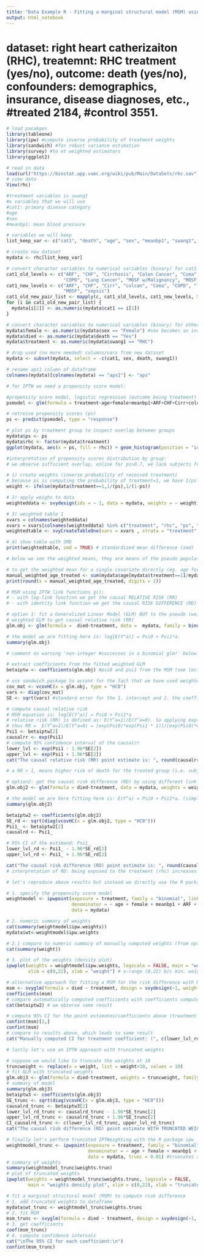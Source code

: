 ```yaml
---
title: "Data Example R - Fitting a marginal structural model (MSM) using inverse probability of treatment weighting (IPTW) - Week 4"
output: html_notebook
---
```


# dataset: right heart catherizaiton (RHC), treatemnt: RHC treatment (yes/no), outcome: death (yes/no), confounders: demographics, insurance, disease diagnoses, etc., #treated 2184, #control 3551.

```r
# load pacakges
library(tableone)
library(ipw) #compute inverse probability of treatment weights
library(sandwich) #for robust variance estimation
library(survey) #to et weighted estimators
library(ggplot2)

# read in data
load(url("https://biostat.app.vumc.org/wiki/pub/Main/DataSets/rhc.sav"))
# view data
View(rhc)
```

```r
#treatment variables is swang1
#x variables that we will use
#cat1: primary disease category
#age
#sex
#meanbp1: mean blood pressure

# variables we will keep
list_keep_var <- c("cat1", "death", "age", "sex", "meanbp1", "swang1", "aps1")

# create new dataset
mydata <- rhc[list_keep_var]

# convert character variables to numerical variables (binary) for cat1 variable
cat1_old_levels <- c("ARF", "CHF", "Cirrhosis", "Colon Cancer", "Coma",
                     "COPD", "Lung Cancer", "MOSF w/Malignancy", "MOSF w/Sepsis")
cat1_new_levels <- c("ARF", "CHF", "Cirr", "colcan", "Coma", "COPD", "lungcan",
                     "MOSF", "sepsis")
cat1_old_new_pair_list <- mapply(c, cat1_old_levels, cat1_new_levels, SIMPLIFY = FALSE)
for (i in cat1_old_new_pair_list) {
  mydata[i[2]] <- as.numeric(mydata$cat1 == i[1])
}

# convert character variables to numerical variables (binary) for other variables
mydata$female <- as.numeric(mydata$sex == "Female") #sex becomes an indicator variable, that is 1 iff sex == Female
mydata$died <- as.numeric(mydata$death == "Yes")
mydata$treatment <- as.numeric(mydata$swang1 == "RHC")

# drop used (no more needed) columns/vars from new dataset
mydata <- subset(mydata, select = -c(cat1, sex, death, swang1))

# rename aps1 column of dataframe
colnames(mydata)[colnames(mydata) == "aps1"] <- "aps"
```

```r
# for IPTW we need a propensity score model:

#propensity score model, logistic regression (outcome being treatment)
psmodel <- glm(formula = treatment~age+female+meanbp1+ARF+CHF+Cirr+colcan+Coma+lungcan+MOSF+sepsis, family = binomial(link = "logit"), data = mydata) #logit link let's the glm model know that outcome is binary.

# retreive propensity scores (ps)
ps <- predict(psmodel, type = "response")

# plot ps by treatment group to inspect overlap between groups
mydata$ps <- ps
mydata$rhc <- factor(mydata$treatment)
ggplot(mydata, aes(x = ps, fill = rhc)) + geom_histogram(position = "identity", alpha = 0.4, bins = 15) + labs(title = "Propensity score distribution by tratment group", x = "propensity score")
```
```r
#interpretation of propensity scores distribution by group:
# we observe sufficient overlap, online for ps>0.7, we lack subjects from rhc=0 group, which is only a tiny fraction of total dataset.
```

```r
# 1) create weights (inverse probability of received treatment)
# because ps is computing the probability of treatment=1, we have 1/ps for treated subjects and 1/(1-ps) for control subjects
weight <- ifelse(mydata$treatment==1,1/(ps),1/(1-ps))

# 2) apply weighs to data
weighteddata <- svydesign(ids = ~ 1, data = mydata, weights = ~ weight) # survey design function

# 3) weighted table 1
xvars = colnames(weighteddata)
xvars = xvars[colnames(weighteddata) %in% c("treatment", "rhc", "ps", "died") == FALSE]
weightedtable <- svyCreateTableOne(vars = xvars , strata = "treatment", data = weighteddata, test = FALSE) # test = FALSE, to not perform significance testing

# 4) show table with SMD
print(weightedtable, smd = TRUE) # standardized mean difference (smd)

# below we see the weighted means, they are means of the pseudo population, all of the SMDs are very small (ideally <0.1), indicating good weighting
```

```r
# to get the weighted mean for a single covariate directly (eg. age for treated subjects)
manual_weighted_age_treated <- sum(mydata$age[mydata$treatment==1]/mydata$ps[mydata$treatment==1])/sum(1/mydata$ps[mydata$treatment==1])
print(round(x = manual_weighted_age_treated, digits = 2))
```

```r
# MSM using IPTW link functions g():
# - with log-link function we get the causal RELATIVE RISK (RR) 
# - with identity link function we get the causal RISK DIFFERENCE (RD)

# option 1: fit a Generalized Linear Model (GLM) BUT to the pseudo (weighted) population
# weighted GLM to get causal relative risk (RR)
glm.obj <- glm(formula =  died~treatment, data =  mydata, family = binomial(link = log), weights = weight) #here 'binomial' tells the glm-model that the outcome is binary and 'log' tells the model that we are interested in the relative risk (RR)

# the model we are fitting here is: log[E(Y^a)] = Psi0 + Psi1*a.
summary(glm.obj)

# comment on warning 'non-integer #successes in a binomial glm!' below: https://newbedev.com/warning-non-integer-successes-in-a-binomial-glm-survey-packages
```

```r
# extract coefficients from the fitted weighted GLM
betaiptw <- coefficients(glm.obj) #psi0 and psi1 from the MSM (see lecture slides)

# use sandwich package to accont for the fact that we have used weighted data (pseudo population), the weights make it seem like the sample size is bigger than it actually is
cov_mat <- vcovHC(x = glm.obj, type = "HC0")
vars <- diag(cov_mat)
SE <- sqrt(vars) #standard error for the 1. intercept and 2. the coefficient of treatment

# compute causal relative risk
# MSM equation is: log[E(Y^a)] = Psi0 + Psi1*a
# relative risk (RR) is defined as: E(Y^a=1)/E(Y^a=0). So applying exp() we have: E(Y^a) = exp(Psi0 + Psi1*a) = exp(Psi0) * exp(Psi1 * a).
# thus RR =  E(Y^a=1)/E(Y^a=0) = [exp(Psi0)*exp(Psi1 * 1)]/[exp(Psi0)*exp(Psi1 * 0)] = exp(Psi0)*exp(Ps1)/exp(Psi0)*1 = exp(Psi1)
Psi1 <- betaiptw[2]
causalrr <- exp(Psi1)
# compute 95% confidence interval of the causalrr
lower_lvl <- exp(Psi1 - 1.96*SE[2])
upper_lvl <- exp(Psi1 + 1.96*SE[2])
cat("The causal relative risk (RR) point estimate is: ", round(causalrr, digits = 2), " and its 95% CI is: (", round(lower_lvl, digits = 2), ", ", round(upper_lvl, digits = 2), ").", sep = "")

# a RR > 1, means higher risk of death for the treated group (i.e. subjects that got rhc treatment)
```

```r
# option2: get the causal risk difference (RD) by using different link function
glm.obj2 <- glm(formula = died~treatment, data = mydata, weights = weight, family = binomial(link = "identity"))

# the model we are here fitting here is: E(Y^a) = Psi0 + Psi1*a. (simple liner model), again on the pseudo population
summary(glm.obj2)

betaiptw2 <- coefficients(glm.obj2)
SE_rd <- sqrt(diag(vcovHC(x = glm.obj2, type = "HC0")))
Psi1_ <- betaiptw2[2]
causalrd <- Psi1_

# 95% CI of the estimand: Psi1_
lower_lvl_rd <- Psi1_ - 1.96*SE_rd[2]
upper_lvl_rd <- Psi1_ + 1.96*SE_rd[2]

cat("The causal risk difference (RD) point estimate is: ", round(causalrd, digits = 2), " and its 95% CI is: (", round(lower_lvl_rd, digits = 2), ", ", round(upper_lvl_rd, digits = 2), ").", sep = "")
# interpretation of RD: being exposed to the treatment (rhc) increases the risk of dying (variable:died) by 5% (0.05).
```

```r
# let's reproduce above results but instead we directly use the R package IPW; which does all the work for us! (no need to compute robust variance estimates by employing the R package sandwich)

# 1. specify the propensity score model
weightmodel <- ipwpoint(exposure = treatment, family = "binomial", link = "logit",
                        denominator = ~ age + female + meanbp1 + ARF + CHF + Cirr + colcan + Coma + lungcan + MOSF + sepsis,
                        data = mydata)

# 2. numeric summary of weights
cat(summary(weightmodel$ipw.weights))
mydata$wt<-weightmodel$ipw.weights

# 2.1 compare to numeric summary of manually computed weights (from option1 approach abrove)
cat(summary(weight))

# 3. plot of the weights (density plot)
ipwplot(weights = weightmodel$ipw.weights, logscale = FALSE, main = "weights density plot",
        xlim = c(0,22), xlab = "weight") # x-range (0,22) b/c min. weight ca. 1 and max weight ca. 22
```

```r
# alternative approach for fitting a MSM for the risk difference with R package: survey
msm <- svyglm(formula = died ~ treatment, design = svydesign(~1, weights = ~wt, data = mydata)) # this gives us automaticcaly the right variance estimator (no need to use sandwich package for robust sandwich estimator)
coefficients(msm)
# compare automatically computed coefficients with coefficients computed manually for the risk difference model
cat(betaiptw2) # we observe same result
```


```r
# compute 95% CI for the point estimates/coefficients above (treatment variable only)
confint(msm)[2,]
confint(msm)
# compare to results above, which leads to same result
cat("Manually computed CI for treatment coefficient: (", c(lower_lvl_rd), ", ", c(upper_lvl_rd), ").", sep = "")
```


```r
# lastly let's use an IPTW approach with truncated weights

# suppose we would like to truncate the weights at 10
truncweight <- replace(x = weight, list = weight>10, values = 10)
# fit GLM with truncated weights
glm.obj3 <- glm(formula = died~treatment, weights = truncweight, family = binomial(link = "identity"), data = mydata)
# summary of model
summary(glm.obj3)
betaiptw3 <- coefficients(glm.obj3)
SE_trunc <- sqrt(diag(vcovHC(x = glm.obj3, type = "HC0")))
causalrd_trunc <- betaiptw3[2]
lower_lvl_rd_trunc <- causalrd_trunc - 1.96*SE_trunc[2]
upper_lvl_rd_trunc <- causalrd_trunc + 1.96*SE_trunc[2]
CI_causalrd_trunc <- c(lower_lvl_rd_trunc, upper_lvl_rd_trunc)
cat("The causal risk difference (RD) point estimate WITH TRUNCATED WEIGHTS is: ", round(causalrd_trunc, digits = 2), " and its 95% CI is: (", round(lower_lvl_rd_trunc, digits = 2), ", ", round(upper_lvl_rd_trunc, digits = 2), ").", sep = "")
```

```r
# finally let's perform truncated IPTWeighting with the R package ipw
weightmodel_trunc <- ipwpoint(exposure = treatment, family = "binomial", link = "logit", 
                              denominator = ~ age + female + meanbp1 + ARF + CHF + Cirr + colcan + Coma + lungcan + MOSF + sepsis, 
                              data = mydata, trunc = 0.01) #truncates at 1st and 99th percentiles
# summary of weights
summary(weightmodel_trunc$weights.trun)
# plot of truncated weights
ipwplot(weights = weightmodel_trunc$weights.trunc, logscale = FALSE, 
        main = "weights density plot", xlim = c(0,22), xlab = "truncated weights") # x-range (0,22)
```

```r
# fit a marginal structural model (MSM) to compute risk difference
# 1. add truncated weights to dataframe
mydata$wt_trunc <- weightmodel_trunc$weights.trunc
# 2. fit MSM
msm_trunc <- svyglm(formula = died ~ treatment, design = svydesign(~1, weights = ~wt_trunc, data = mydata))
# 3. get coefficients
coef(msm_trunc)
# 4. compute confidence intervals
cat("\nThe 95% CI for each coefficient:\n")
confint(msm_trunc)
```

